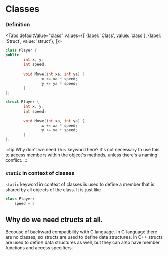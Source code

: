 
# Classes

### Definition
<Tabs
    defaultValue="class"
    values={[
        {label: 'Class', value: 'class'},
        {label: 'Struct', value: 'struct'},
    ]}>

<TabItem value="class">

```cpp
class Player {
public:
        int x, y;
        int speed;
        
        void Move(int xa, int ya) {
                x += xa * speed; 
                y += ya * speed;
        }
};
```
</TabItem>

<TabItem value="struct">

```cpp
struct Player {
        int x, y;
        int speed;
        
        void Move(int xa, int ya) {
                x += xa * speed; 
                y += ya * speed;
        }
};
```
</TabItem>

</Tabs>

:::tip Why don't we need `this` keyword here?
it's not necessary to use this to access members within the object's methods, unless there's a naming conflict.
:::


### `static` in context of classes

`static` keyword in context of classes is used to define a member that is shared by all objects of the class.  It is just like

```python
class Player:
    speed = 2
```



## Why do we need ctructs at all.

Becouse of backward compatibility with C language. In C language there are no classes, so structs are used to define data structures. In C++ structs are used to define data structures as well, but they can also have member functions and access specifiers.


